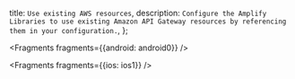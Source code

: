   title: `Use existing AWS resources`,
  description: `Configure the Amplify Libraries to use existing Amazon API Gateway resources by referencing them in your configuration.`,
};


<Fragments fragments={{android: android0}} />


<Fragments fragments={{ios: ios1}} />